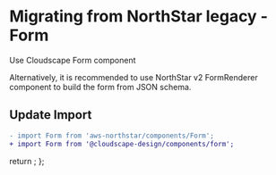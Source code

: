 
<Meta title="Migration/Form" />

# Migrating from NorthStar legacy - Form

Use <Link href='https://cloudscape.design/components/form' target='_blank'>Cloudscape Form component</Link>

Alternatively, it is recommended to use <Link href='https://aws.github.io/aws-northstar/?path=/story/components-formrenderer--default' target='_blank'>NorthStar v2 FormRenderer component</Link> 
to build the form from JSON schema.

## Update Import

```diff
- import Form from 'aws-northstar/components/Form';
+ import Form from '@cloudscape-design/components/form';
```

  return <SyntaxHighlighter/>;
};